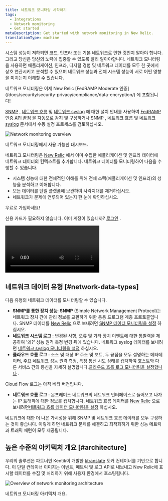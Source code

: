 ```yaml
---
title: 네트워크 모니터링 시작하기
tags:
  - Integrations
  - Network monitoring
  - Get started
metaDescription: Get started with network monitoring in New Relic.
translationType: machine
---
```




시스템 성능이 저하되면 코드, 인프라 또는 기본 네트워크로 인한 것인지 알아야 합니다. 그리고 당신은 당신의 노력에 집중할 수 있도록 빨리 알아야합니다. 네트워크 모니터링을 사용하면 애플리케이션, 인프라, 디지털 경험 및 네트워크 데이터를 모두 한 곳에서 상호 연관시키고 분석할 수 있으며 네트워크 성능과 전체 시스템 성능이 서로 어떤 영향을 미치는지 이해할 수 있습니다.

<Callout variant="tip">
  네트워크 모니터링은 이제 New Relic [FedRAMP Moderate 인증](/docs/security/security-privacy/compliance/data-encryption/) 에 포함됩니다!

  [SNMP](/docs/network-performance-monitoring/setup-performance-monitoring/snmp-performance-monitoring/#setup-snmp-monitoring) , [네트워크 흐름](/docs/network-performance-monitoring/setup-performance-monitoring/network-flow-monitoring/#setup-network-flow-monitoring) 및 [네트워크 syslog](/docs/network-performance-monitoring/setup-performance-monitoring/network-syslog-monitoring/#setup-network-syslog-monitoring) 에 대한 설치 안내를 사용하여 [FedRAMP 인증 API 끝점](/docs/security/security-privacy/compliance/fedramp-compliant-endpoints/#data-ingest-apis) 을 자동으로 감지 및 구성하거나 [SNMP](/docs/network-performance-monitoring/setup-performance-monitoring/snmp-performance-monitoring/#manual-setup) , [네트워크 흐름](/docs/network-performance-monitoring/setup-performance-monitoring/network-flow-monitoring/#manual-setup) 및 [네트워크 syslog](/docs/network-performance-monitoring/setup-performance-monitoring/network-syslog-monitoring/#manual-setup) 문서에서 수동 설정 프로세스를 검토하십시오.
</Callout>

<img
  title="Network monitoring overview"
  alt="Network monitoring overview"
  src={overview}
/>

<figcaption>
  네트워크 모니터링에서 사용 가능한 대시보드.
</figcaption>

네트워크 모니터링은 [New Relic](https://one.newrelic.com) 에서 이미 수집한 애플리케이션 및 인프라 데이터에 네트워크 데이터의 컨텍스트를 추가합니다. 네트워크 데이터를 모니터링하여 다음을 수행할 수 있습니다.

* 시스템 성능에 대한 전체적인 이해를 위해 전체 스택(애플리케이션 및 인프라)의 성능을 분석하고 이해합니다.
* 모든 데이터를 단일 플랫폼에 보관하여 사각지대를 제거하십시오.
* 네트워크가 문제에 연루되어 있는지 한 눈에 확인하십시오.

<ButtonGroup>
  <ButtonLink
    role="button"
    to="https://newrelic.com/signup"
    variant="primary"
  >
    무료로 가입하세요!
  </ButtonLink>
</ButtonGroup>

신용 카드가 필요하지 않습니다. 이미 계정이 있습니까? [로그인](http://one.newrelic.com/) .

<Video
  id="2GH8YrEv9YA"
  type="youtube"
/>

## 네트워크 데이터 유형 [#network-data-types]

다음 유형의 네트워크 데이터를 모니터링할 수 있습니다.

* **SNMP를 통한 장치 성능: SNMP** (Simple Network Management Protocol)는 네트워크 장치 간에 관리 정보를 교환하기 위한 응용 프로그램 계층 프로토콜입니다. SNMP 데이터를 [New Relic](https://one.newrelic.com) 으로 보내려면 [SNMP 데이터 모니터링을 설정](/docs/network-performance-monitoring/setup-performance-monitoring/snmp-performance-monitoring) 하십시오.
* **네트워크 시스템 로그** : 변경된 사항, 오류 및 기타 장치 이벤트에 대한 통찰력을 제공하여 '왜?' 성능 원격 측정 변경 뒤에 있습니다. 네트워크 syslog 데이터를 보내려면 [네트워크 syslog 모니터링을 설정](/docs/network-performance-monitoring/setup-performance-monitoring/network-syslog-monitoring) 하십시오.
* **클라우드 흐름 로그** : 소스 및 대상 IP 주소 및 포트, 두 끝점을 모두 설명하는 메타데이터, 주요 네트워크 성능 원격 측정, 특정 통신 시도 상태를 캡처하여 호스트와 다른 서비스 간의 통신을 자세히 설명합니다.[클라우드 흐름 로그 모니터링을 설정합니다](/docs/network-performance-monitoring/setup-performance-monitoring/aws-vpc-flow-monitoring) .

<Callout title="베타 기능">
  Cloud Flow 로그는 아직 베타 버전입니다.
</Callout>

* **네트워크 흐름 로그** : 온프레미스 네트워크의 네트워크 인터페이스로 들어오고 나가는 IP 트래픽에 대한 정보를 캡처합니다. 네트워크 흐름 데이터를 [New Relic](https://one.newrelic.com) 으로 보내려면[네트워크 흐름 데이터 모니터링을 설정](/docs/network-performance-monitoring/setup-performance-monitoring/network-flow-monitoring) 하십시오.

<Callout variant="important">
  네트워크에 대한 더 나은 가시성을 위해 SNMP 및 네트워크 흐름 데이터를 모두 구성하는 것이 좋습니다. 이렇게 하면 네트워크 문제를 해결하고 최적화하기 위한 성능 메트릭과 트래픽 패턴이 모두 제공됩니다.
</Callout>

## 높은 수준의 아키텍처 개요 [#architecture]

우리의 솔루션은 파트너인 Kentik이 개발한 [ktranslate](https://github.com/kentik/ktranslate) 도커 컨테이너를 기반으로 합니다. 이 단일 컨테이너 이미지는 이벤트, 메트릭 및 로그 API로 내보내고 New Relic에 표시할 데이터를 수집 및 처리하기 위해 사용자 환경에서 호스팅됩니다.

<img
  title="Overview of network monitoring architecture"
  alt="Overview of network monitoring architecture"
  src={npmArchitecture}
/>

<figcaption>
  네트워크 모니터링 아키텍처 개요.
</figcaption>